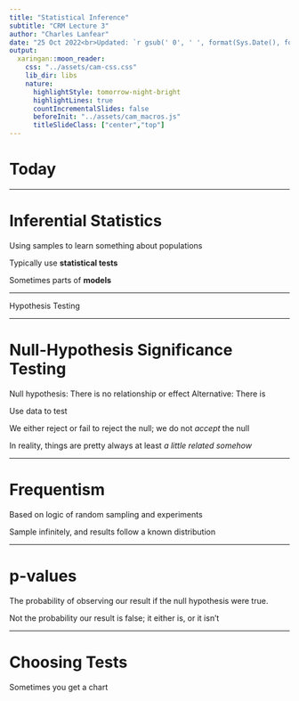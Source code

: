 ```yaml
---
title: "Statistical Inference"
subtitle: "CRM Lecture 3"
author: "Charles Lanfear"
date: "25 Oct 2022<br>Updated: `r gsub(' 0', ' ', format(Sys.Date(), format='%d %b %Y'))`"
output:
  xaringan::moon_reader:
    css: "../assets/cam-css.css"
    lib_dir: libs
    nature:
      highlightStyle: tomorrow-night-bright
      highlightLines: true
      countIncrementalSlides: false
      beforeInit: "../assets/cam_macros.js"
      titleSlideClass: ["center","top"]
---
```


# Today

---

# Inferential Statistics

Using samples to learn something about populations

Typically use **statistical tests**

Sometimes parts of **models**

---

Hypothesis Testing

---

# Null-Hypothesis Significance Testing

Null hypothesis: There is no relationship or effect
Alternative: There is

Use data to test

We either reject or fail to reject the null; we do not *accept* the null

In reality, things are pretty always at least *a little related somehow*

---

# Frequentism

Based on logic of random sampling and experiments

Sample infinitely, and results follow a known distribution

---

# p-values

The probability of observing our result if the null hypothesis were true.


Not the probability our result is false; it either is, or it isn't




---

# Choosing Tests

Sometimes you get a chart 
